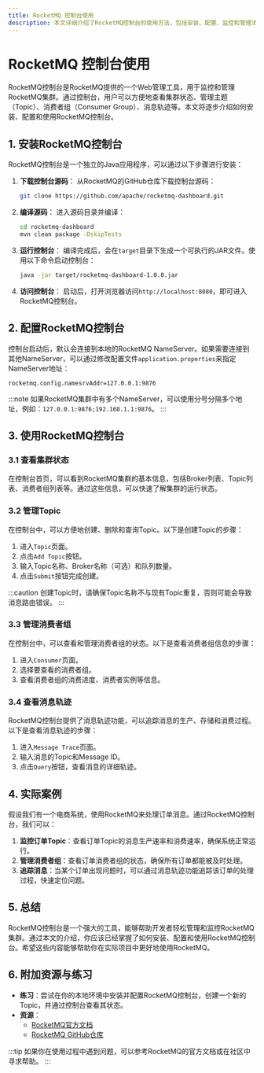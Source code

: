 ```yaml
---
title: RocketMQ 控制台使用
description: 本文详细介绍了RocketMQ控制台的使用方法，包括安装、配置、监控和管理消息队列等操作，适合初学者快速上手。
---
```


# RocketMQ 控制台使用

RocketMQ控制台是RocketMQ提供的一个Web管理工具，用于监控和管理RocketMQ集群。通过控制台，用户可以方便地查看集群状态、管理主题（Topic）、消费者组（Consumer Group）、消息轨迹等。本文将逐步介绍如何安装、配置和使用RocketMQ控制台。

## 1. 安装RocketMQ控制台

RocketMQ控制台是一个独立的Java应用程序，可以通过以下步骤进行安装：

1. **下载控制台源码**：
   从RocketMQ的GitHub仓库下载控制台源码：
   ```bash
   git clone https://github.com/apache/rocketmq-dashboard.git
   ```

2. **编译源码**：
   进入源码目录并编译：
   ```bash
   cd rocketmq-dashboard
   mvn clean package -DskipTests
   ```

3. **运行控制台**：
   编译完成后，会在`target`目录下生成一个可执行的JAR文件。使用以下命令启动控制台：
   ```bash
   java -jar target/rocketmq-dashboard-1.0.0.jar
   ```

4. **访问控制台**：
   启动后，打开浏览器访问`http://localhost:8080`，即可进入RocketMQ控制台。

## 2. 配置RocketMQ控制台

控制台启动后，默认会连接到本地的RocketMQ NameServer。如果需要连接到其他NameServer，可以通过修改配置文件`application.properties`来指定NameServer地址：

```properties
rocketmq.config.namesrvAddr=127.0.0.1:9876
```

:::note
如果RocketMQ集群中有多个NameServer，可以使用分号分隔多个地址，例如：`127.0.0.1:9876;192.168.1.1:9876`。
:::

## 3. 使用RocketMQ控制台

### 3.1 查看集群状态

在控制台首页，可以看到RocketMQ集群的基本信息，包括Broker列表、Topic列表、消费者组列表等。通过这些信息，可以快速了解集群的运行状态。

### 3.2 管理Topic

在控制台中，可以方便地创建、删除和查询Topic。以下是创建Topic的步骤：

1. 进入`Topic`页面。
2. 点击`Add Topic`按钮。
3. 输入Topic名称、Broker名称（可选）和队列数量。
4. 点击`Submit`按钮完成创建。

:::caution
创建Topic时，请确保Topic名称不与现有Topic重复，否则可能会导致消息路由错误。
:::

### 3.3 管理消费者组

在控制台中，可以查看和管理消费者组的状态。以下是查看消费者组信息的步骤：

1. 进入`Consumer`页面。
2. 选择要查看的消费者组。
3. 查看消费者组的消费进度、消费者实例等信息。

### 3.4 查看消息轨迹

RocketMQ控制台提供了消息轨迹功能，可以追踪消息的生产、存储和消费过程。以下是查看消息轨迹的步骤：

1. 进入`Message Trace`页面。
2. 输入消息的Topic和Message ID。
3. 点击`Query`按钮，查看消息的详细轨迹。

## 4. 实际案例

假设我们有一个电商系统，使用RocketMQ来处理订单消息。通过RocketMQ控制台，我们可以：

1. **监控订单Topic**：查看订单Topic的消息生产速率和消费速率，确保系统正常运行。
2. **管理消费者组**：查看订单消费者组的状态，确保所有订单都能被及时处理。
3. **追踪消息**：当某个订单出现问题时，可以通过消息轨迹功能追踪该订单的处理过程，快速定位问题。

## 5. 总结

RocketMQ控制台是一个强大的工具，能够帮助开发者轻松管理和监控RocketMQ集群。通过本文的介绍，你应该已经掌握了如何安装、配置和使用RocketMQ控制台。希望这些内容能够帮助你在实际项目中更好地使用RocketMQ。

## 6. 附加资源与练习

- **练习**：尝试在你的本地环境中安装并配置RocketMQ控制台，创建一个新的Topic，并通过控制台查看其状态。
- **资源**：
  - [RocketMQ官方文档](https://rocketmq.apache.org/docs/)
  - [RocketMQ GitHub仓库](https://github.com/apache/rocketmq)

:::tip
如果你在使用过程中遇到问题，可以参考RocketMQ的官方文档或在社区中寻求帮助。
:::